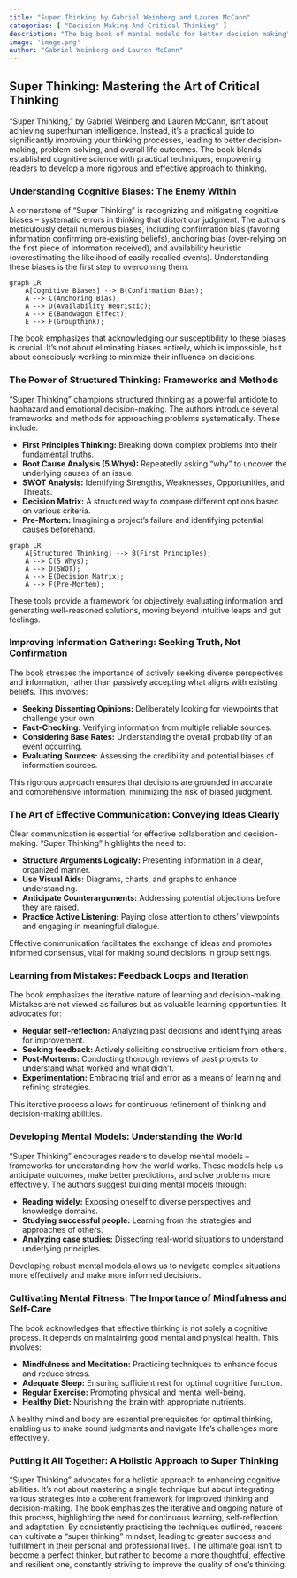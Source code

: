 ```yaml
---
title: "Super Thinking by Gabriel Weinberg and Lauren McCann"
categories: [ "Decision Making And Critical Thinking" ]
description: "The big book of mental models for better decision making"
image: 'image.png'
author: "Gabriel Weinberg and Lauren McCann"
---
```

## Super Thinking: Mastering the Art of Critical Thinking

"Super Thinking," by Gabriel Weinberg and Lauren McCann, isn't about achieving superhuman intelligence.  Instead, it's a practical guide to significantly improving your thinking processes, leading to better decision-making, problem-solving, and overall life outcomes.  The book blends established cognitive science with practical techniques, empowering readers to develop a more rigorous and effective approach to thinking.


### Understanding Cognitive Biases: The Enemy Within

A cornerstone of "Super Thinking" is recognizing and mitigating cognitive biases – systematic errors in thinking that distort our judgment.  The authors meticulously detail numerous biases, including confirmation bias (favoring information confirming pre-existing beliefs), anchoring bias (over-relying on the first piece of information received), and availability heuristic (overestimating the likelihood of easily recalled events).  Understanding these biases is the first step to overcoming them.

```mermaid
graph LR
    A[Cognitive Biases] --> B(Confirmation Bias);
    A --> C(Anchoring Bias);
    A --> D(Availability Heuristic);
    A --> E(Bandwagon Effect);
    E --> F(Groupthink);
```

The book emphasizes that acknowledging our susceptibility to these biases is crucial. It's not about eliminating biases entirely, which is impossible, but about consciously working to minimize their influence on decisions.


### The Power of Structured Thinking: Frameworks and Methods

"Super Thinking" champions structured thinking as a powerful antidote to haphazard and emotional decision-making. The authors introduce several frameworks and methods for approaching problems systematically.  These include:

* **First Principles Thinking:** Breaking down complex problems into their fundamental truths.
* **Root Cause Analysis (5 Whys):** Repeatedly asking "why" to uncover the underlying causes of an issue.
* **SWOT Analysis:** Identifying Strengths, Weaknesses, Opportunities, and Threats.
* **Decision Matrix:** A structured way to compare different options based on various criteria.
* **Pre-Mortem:** Imagining a project's failure and identifying potential causes beforehand.


```mermaid
graph LR
    A[Structured Thinking] --> B(First Principles);
    A --> C(5 Whys);
    A --> D(SWOT);
    A --> E(Decision Matrix);
    A --> F(Pre-Mortem);
```

These tools provide a framework for objectively evaluating information and generating well-reasoned solutions, moving beyond intuitive leaps and gut feelings.


###  Improving Information Gathering:  Seeking Truth, Not Confirmation

The book stresses the importance of actively seeking diverse perspectives and information, rather than passively accepting what aligns with existing beliefs.  This involves:

* **Seeking Dissenting Opinions:** Deliberately looking for viewpoints that challenge your own.
* **Fact-Checking:** Verifying information from multiple reliable sources.
* **Considering Base Rates:** Understanding the overall probability of an event occurring.
* **Evaluating Sources:** Assessing the credibility and potential biases of information sources.


This rigorous approach ensures that decisions are grounded in accurate and comprehensive information, minimizing the risk of biased judgment.


###  The Art of Effective Communication:  Conveying Ideas Clearly

Clear communication is essential for effective collaboration and decision-making.  "Super Thinking" highlights the need to:

* **Structure Arguments Logically:** Presenting information in a clear, organized manner.
* **Use Visual Aids:** Diagrams, charts, and graphs to enhance understanding.
* **Anticipate Counterarguments:** Addressing potential objections before they are raised.
* **Practice Active Listening:** Paying close attention to others' viewpoints and engaging in meaningful dialogue.

Effective communication facilitates the exchange of ideas and promotes informed consensus, vital for making sound decisions in group settings.


###  Learning from Mistakes:  Feedback Loops and Iteration

The book emphasizes the iterative nature of learning and decision-making.  Mistakes are not viewed as failures but as valuable learning opportunities.  It advocates for:

* **Regular self-reflection:** Analyzing past decisions and identifying areas for improvement.
* **Seeking feedback:** Actively soliciting constructive criticism from others.
* **Post-Mortems:** Conducting thorough reviews of past projects to understand what worked and what didn't.
* **Experimentation:** Embracing trial and error as a means of learning and refining strategies.

This iterative process allows for continuous refinement of thinking and decision-making abilities.


###  Developing Mental Models:  Understanding the World

"Super Thinking" encourages readers to develop mental models – frameworks for understanding how the world works. These models help us anticipate outcomes, make better predictions, and solve problems more effectively. The authors suggest building mental models through:

* **Reading widely:**  Exposing oneself to diverse perspectives and knowledge domains.
* **Studying successful people:**  Learning from the strategies and approaches of others.
* **Analyzing case studies:**  Dissecting real-world situations to understand underlying principles.

Developing robust mental models allows us to navigate complex situations more effectively and make more informed decisions.


###  Cultivating Mental Fitness:  The Importance of Mindfulness and Self-Care

The book acknowledges that effective thinking is not solely a cognitive process. It depends on maintaining good mental and physical health. This involves:

* **Mindfulness and Meditation:** Practicing techniques to enhance focus and reduce stress.
* **Adequate Sleep:** Ensuring sufficient rest for optimal cognitive function.
* **Regular Exercise:**  Promoting physical and mental well-being.
* **Healthy Diet:**  Nourishing the brain with appropriate nutrients.


A healthy mind and body are essential prerequisites for optimal thinking, enabling us to make sound judgments and navigate life's challenges more effectively.


###  Putting it All Together:  A Holistic Approach to Super Thinking

"Super Thinking" advocates for a holistic approach to enhancing cognitive abilities. It's not about mastering a single technique but about integrating various strategies into a coherent framework for improved thinking and decision-making. The book emphasizes the iterative and ongoing nature of this process, highlighting the need for continuous learning, self-reflection, and adaptation.  By consistently practicing the techniques outlined, readers can cultivate a "super thinking" mindset, leading to greater success and fulfillment in their personal and professional lives.  The ultimate goal isn't to become a perfect thinker, but rather to become a more thoughtful, effective, and resilient one, constantly striving to improve the quality of one's thinking.

